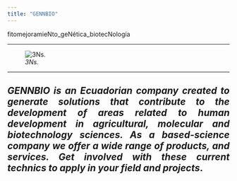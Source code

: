 ```yaml
---
title: "GENNBIO"
---
```


fitomejoramieNto_geNética_biotecNología

___


![*3Ns.*](C:\Users\Dell\Desktop\GENNBIO.github.io\GENNBIO web_NN.png)

___
<style>
body {text-align: justify}
</style> 


## ***GENNBIO is an Ecuadorian company created to generate solutions that contribute to the development of areas related to human development in agricultural, molecular and biotechnology sciences. As a based-science company we offer a wide range of products, and services. Get involved with these current technics to apply in your field and projects***.









